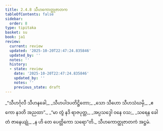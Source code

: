 ```yaml
---
title: 2.4.8 သီဟကောတ္ထုဇာတက
tableOfContents: false
sidebar:
  order: 8
type: tipitaka
basket: su
book: ja1
review:
  current: review
  updated: '2025-10-20T22:47:24.835846'
  updated_by: ''
  notes: ''
  history:
  - state: review
    date: '2025-10-20T22:47:24.835846'
    updated_by: ''
    notes: ''
    previous_state: draft
---
```



<DynamicBreadcrumb />


<ReviewStatus review={frontmatter.review} showDetails={true} />

<HypothesisAnnotation frontmatter={frontmatter} />

<Division number="75" book="ja1" e="ch" v="22" p="49">

<Paragraph number="459" type="verses" book="ja1">
_“သီဟင်္ဂုလီ သီဟနခေါ,_  
_သီဟပါဒပတိဋ္ဌိတော;_  
_သော သီဟော သီဟသံဃမှိ,_  
_ဧကော နဒတိ အညထာ”._  

</Paragraph>

</Division>
<Division number="76" book="ja1" e="ch" v="22" p="49">

<Paragraph number="460" type="verses" book="ja1">
_“မာ တွံ နဒိ ရာဇပုတ္တ,_  
_အပ္ပသဒ္ဒေါ ဝနေ ဝသ;_  
_သရေန ခေါ တံ ဇာနေယျုံ,_  
_န ဟိ တေ ပေတ္တိကော သရော”တိ._  


</Paragraph>
</Division>

<Paragraph number="461" type="center" book="ja1">
သီဟကောတ္ထုဇာတကံ အဋ္ဌမံ.
</Paragraph>